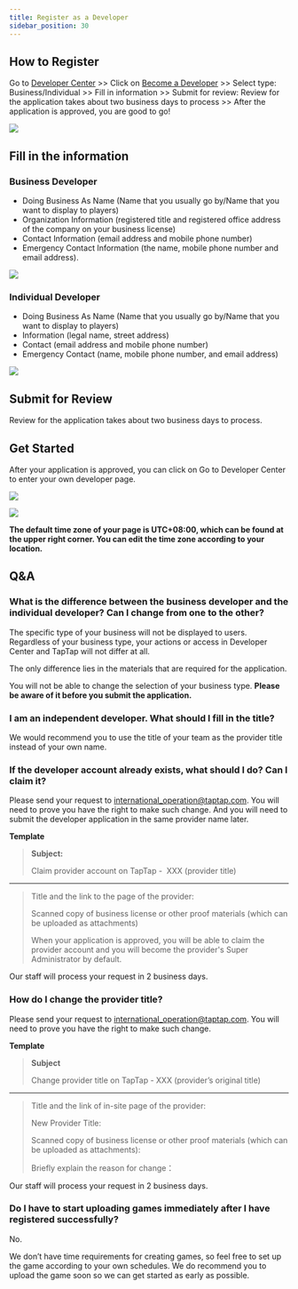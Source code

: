 ```yaml
---
title: Register as a Developer
sidebar_position: 30
---
```



## How to Register  

Go to [Developer Center](https://developer.taptap.io/) >> Click on [Become a Developer](https://developer.taptap.io/developer-apply/) >> Select type: Business/Individual  >> Fill in information  >> Submit for review: Review for the application takes about two business days to process >> After the application is approved, you are good to go!  

![ ](/img/Register-as-Develper-1.png)

## Fill in the information  

### Business Developer  

- Doing Business As Name (Name that you usually go by/Name that you want to display to players)
- Organization Information (registered title and registered office address of the company on your business license)
- Contact Information (email address and mobile phone number)
- Emergency Contact Information (the name, mobile phone number and email address).

![ ](/img/Register-as-Develper-2.png)  

### Individual Developer   

- Doing Business As Name (Name that you usually go by/Name that you want to display to players)
- Information (legal name, street address)
- Contact (email address and mobile phone number)
- Emergency Contact (name, mobile phone number, and email address)

![ ](/img/Register-as-Develper-3.png)

## Submit for Review  

Review for the application takes about two business days to process.

## Get Started  

After your application is approved, you can click on <Blue>Go to Developer Center</Blue> to enter your own developer page.  

![ ](/img/Register-as-Develper-4.png)  
   
![ ](/img/Register-as-Develper-5.png)  

**The default time zone of your page is UTC+08:00, which can be found at the upper right corner. You can edit the time zone according to your location.**

## Q&A
### What is the difference between the business developer and the individual developer? Can I change from one to the other?

The specific type of your business will not be displayed to users. Regardless of your business type, your actions or access in Developer Center and TapTap will not differ at all.  

The only difference lies in the materials that are required for the application. 



You will not be able to change the selection of your business type. **Please be aware of it before you submit the application.**

### I am an independent developer. What should I fill in the title?  

We would recommend you to use the title of your team as the provider title instead of your own name.

### If the developer account already exists, what should I do? Can I claim it?

Please send your request to  [international_operation@taptap.com](mailto:international_operation@taptap.com). You will need to prove you have the right to make such change. And you will need to submit the developer application in the same provider name later. 

**Template**
> **Subject:**
>
>Claim provider account on TapTap -  XXX (provider title)  

---
>
> Title and the link to the page of the provider:  
>
> Scanned copy of business license or other proof materials <Gray>(which can be uploaded as attachments)</Gray>
>
>When your application is approved, you will be able to claim the provider account and you will become the provider's Super Administrator by default. 

Our staff will process your request in 2 business days.

### How do I change the provider title?

Please send your request to [international_operation@taptap.com](mailto:international_operation@taptap.com). You will need to prove you have the right to make such change.   

**Template**

> **Subject**  
>
> Change provider title on TapTap - XXX (provider’s original title) 

---
>
> Title and the link of in-site page of the provider:  
>
> New Provider Title:   
>
> Scanned copy of business license or other proof materials <Gray>(which can be uploaded as attachments)</Gray>:  
>
> Briefly explain the reason for change：  
>

Our staff will process your request in 2 business days.

### Do I have to start uploading games immediately after I have registered successfully?  

No.
  
We don’t have time requirements for creating games, so feel free to set up the game according to your own schedules. We do recommend you to upload the game soon so we can get started as early as possible. 
